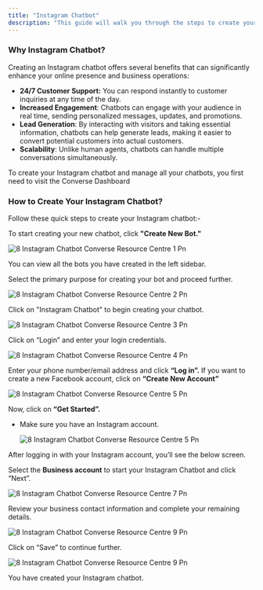 ```yaml
---
title: "Instagram Chatbot"
description: "This guide will walk you through the steps to create your Instagram chatbot."
---
```


### **Why Instagram Chatbot?**

Creating an Instagram chatbot offers several benefits that can significantly enhance your online presence and business operations:

- **24/7 Customer Support:** You can respond instantly to customer inquiries at any time of the day.
- **Increased Engagement**: Chatbots can engage with your audience in real time, sending personalized messages, updates, and promotions.
- **Lead Generation**: By interacting with visitors and taking essential information, chatbots can help generate leads, making it easier to convert potential customers into actual customers.
- **Scalability**: Unlike human agents, chatbots can handle multiple conversations simultaneously.

To create your Instagram chatbot and manage all your chatbots, you first need to visit the  Converse Dashboard

### **How to Create Your Instagram Chatbot?**

Follow these quick steps to create your Instagram chatbot:-

To start creating your new chatbot, click **"Create New Bot."**

![8 Instagram Chatbot  Converse Resource Centre 1 Pn](/images/how-botpenguin-works/create-newchatbot/8.instagram_chatbot__Converse_resource_centre-1.png)

You can view all the bots you have created in the left sidebar.

Select the primary purpose for creating your bot and proceed further.

![8 Instagram Chatbot  Converse Resource Centre 2 Pn](/images/how-botpenguin-works/create-newchatbot/8.instagram_chatbot__Converse_resource_centre-2.png)

Click on "Instagram Chatbot" to begin creating your chatbot.

![8 Instagram Chatbot  Converse Resource Centre 3 Pn](/images/how-botpenguin-works/create-newchatbot/8.instagram_chatbot__Converse_resource_centre-3.png)

Click on “Login” and enter your login credentials.

![8 Instagram Chatbot  Converse Resource Centre 4 Pn](/images/how-botpenguin-works/create-newchatbot/8.instagram_chatbot__Converse_resource_centre-4.png)

Enter your phone number/email address and click **“Log in”.** If you want to create a new Facebook account, click on **“Create New Account”**

![8 Instagram Chatbot  Converse Resource Centre 5 Pn](/images/how-botpenguin-works/create-newchatbot/8.instagram_chatbot__Converse_resource_centre-5.png)

Now, click on **“Get Started”.**

- Make sure you have an Instagram account.

  ![8 Instagram Chatbot  Converse Resource Centre 5 Pn](/images/how-botpenguin-works/create-newchatbot/8.instagram_chatbot__Converse_resource_centre-6.png)

After logging in with your Instagram account, you’ll see the below screen.

Select the **Business account** to start your Instagram Chatbot and click “Next”.

![8 Instagram Chatbot  Converse Resource Centre 7 Pn](/images/how-botpenguin-works/create-newchatbot/8.instagram_chatbot__Converse_resource_centre-7.png)

Review your business contact information and complete your remaining details.

![8 Instagram Chatbot  Converse Resource Centre 9 Pn](/images/how-botpenguin-works/create-newchatbot/8.instagram_chatbot__Converse_resource_centre-8.png)

Click on “Save” to continue further.

![8 Instagram Chatbot  Converse Resource Centre 9 Pn](/images/how-botpenguin-works/create-newchatbot/8.instagram_chatbot__Converse_resource_centre-9.png)

You have created your Instagram chatbot.